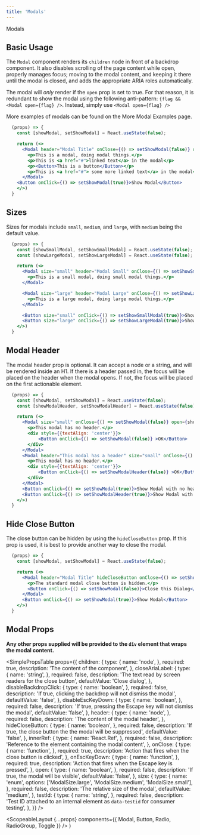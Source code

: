 ```yaml
---
title: 'Modals'
---
```



<DocsHeading to="/design/modals/" type="design">
  Modals
</DocsHeading>

## Basic Usage

The `Modal` component renders its `children` node in front of a backdrop component. It also disables scrolling of the page content while open,
properly manages focus; moving to the modal content, and keeping it there until the modal is closed, and adds the appropriate ARIA roles automatically.

The modal will _only_ render if the `open` prop is set to true. For that reason, it is redundant to show the modal using the following anti-pattern: `{flag && <Modal open={flag} />`. Instead,
simply use `<Modal open={flag} />`

More examples of modals can be found on the <Link to="/examples/modal">More Modal Examples</Link> page.

```.jsx
  (props) => {
    const [showModal, setShowModal] = React.useState(false);

    return (<>
      <Modal header="Modal Title" onClose={() => setShowModal(false)} open={showModal}>
        <p>This is a modal, doing modal things.</p>
        <p>This is <a href="#">linked text</a> in the modal</p>
        <p><Button>This is a button</Button></p>
        <p>This is <a href="#"> some more linked text</a> in the modal</p>
      </Modal>
    <Button onClick={() => setShowModal(true)}>Show Modal</Button>
    </>)
  }
```

## Sizes

Sizes for modals include `small`, `medium`, and `large`, with `medium` being the default value.

```.jsx
  (props) => {
    const [showSmallModal, setShowSmallModal] = React.useState(false);
    const [showLargeModal, setShowLargeModal] = React.useState(false);

    return (<>
      <Modal size="small" header="Modal Small" onClose={() => setShowSmallModal(false)} open={showSmallModal}>
        <p>This is a small modal, doing small modal things.</p>
      </Modal>

      <Modal size="large" header="Modal Large" onClose={() => setShowLargeModal(false)} open={showLargeModal}>
        <p>This is a large modal, doing large modal things.</p>
      </Modal>

      <Button size="small" onClick={() => setShowSmallModal(true)}>Show Small Modal</Button>
      <Button size="large" onClick={() => setShowLargeModal(true)}>Show Large Modal</Button>
    </>)
  }
```

## Modal Header

The modal header prop is optional. It can accept a node or a string, and will be rendered inside an H1.
If there is a header passed in, the focus will be placed on the header when the modal opens. If not, the focus will be placed on
the first actionable element.

```.jsx
  (props) => {
    const [showModal, setShowModal] = React.useState(false);
    const [showModalHeader, setShowModalHeader] = React.useState(false);

    return (<>
      <Modal size="small" onClose={() => setShowModal(false)} open={showModal}>
        <p>This modal has no header.</p>
        <div style={{textAlign: 'center'}}>
            <Button onClick={() => setShowModal(false)} >OK</Button>
        </div>
      </Modal>
      <Modal header="This modal has a header" size="small" onClose={() => setShowModalHeader(false)} open={showModalHeader}>
        <p>This modal has no header.</p>
        <div style={{textAlign: 'center'}}>
            <Button onClick={() => setShowModalHeader(false)} >OK</Button>
        </div>
      </Modal>
      <Button onClick={() => setShowModal(true)}>Show Modal with no header</Button>
      <Button onClick={() => setShowModalHeader(true)}>Show Modal with header</Button>
    </>)
  }
```

## Hide Close Button

The close button can be hidden by using the `hideCloseButton` prop. If this prop is used, it is best to provide another way to close the modal.

```.jsx
  (props) => {
    const [showModal, setShowModal] = React.useState(false);

    return (<>
      <Modal header="Modal Title" hideCloseButton onClose={() => setShowModal(false)} open={showModal}>
        <p>The standard modal close button is hidden.</p>
        <Button onClick={() => setShowModal(false)}>Close this Dialog</Button>
      </Modal>
      <Button onClick={() => setShowModal(true)}>Show Modal</Button>
    </>)
  }
```

## Modal Props

**Any other props supplied will be provided to the `div` element that wraps the modal content.**

<SimplePropsTable
  props={{
    children: {
      type: {
        name: 'node',
      },
      required: true,
      description: 'The content of the component',
    },
    closeAriaLabel: {
      type: {
        name: 'string',
      },
      required: false,
      description: 'The text read by screen readers for the close button',
      defaultValue: 'Close dialog',
    },
    disableBackdropClick: {
      type: {
        name: 'boolean',
      },
      required: false,
      description: 'If true, clicking the backdrop will not dismiss the modal',
      defaultValue: 'false',
    },
    disableEscKeyDown: {
      type: {
        name: 'boolean',
      },
      required: false,
      description:
        'If true, pressing the Escape key will not dismiss the modal',
      defaultValue: 'false',
    },
    header: {
      type: {
        name: 'node',
      },
      required: false,
      description: 'The content of the modal header',
    },
    hideCloseButton: {
      type: {
        name: 'boolean',
      },
      required: false,
      description: 'If true, the close button the the modal will be suppressed',
      defaultValue: 'false',
    },
    innerRef: {
      type: {
        name: 'React.Ref',
      },
      required: false,
      description: 'Reference to the element containing the modal content',
    },
    onClose: {
      type: {
        name: 'function',
      },
      required: true,
      description: 'Action that fires when the close button is clicked',
    },
    onEscKeyDown: {
      type: {
        name: 'function',
      },
      required: true,
      description: 'Action that fires when the Escape key is pressed',
    },
    open: {
      type: {
        name: 'boolean',
      },
      required: false,
      description: 'If true, the modal will be visible',
      defaultValue: 'false',
    },
    size: {
      type: {
        name: 'enum',
        options: ['ModalSize.large', 'ModalSize.medium', 'ModalSize.small'],
      },
      required: false,
      description: 'The relative size of the modal',
      defaultValue: 'medium',
    },
    testId: {
      type: {
        name: 'string',
      },
      required: false,
      description:
        'Test ID attached to an internal element as `data-testid` for consumer testing',
    },
  }}
/>

  <ScopeableLayout
    {...props}
    components={{ Modal, Button, Radio, RadioGroup, Toggle }}
  />
)
